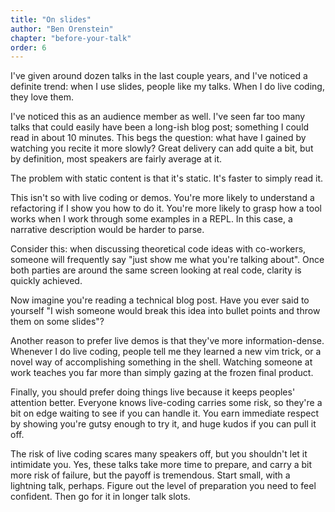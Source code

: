 ```yaml
---
title: "On slides"
author: "Ben Orenstein"
chapter: "before-your-talk"
order: 6
---
```


I've given around dozen talks in the last couple years, and I've noticed a definite trend: when I use slides, people like my talks. When I do live coding, they love them.

I've noticed this as an audience member as well. I've seen far too many talks that could easily have been a long-ish blog post; something I could read in about 10 minutes. This begs the question: what have I gained by watching you recite it more slowly? Great delivery can add quite a bit, but by definition, most speakers are fairly average at it.

The problem with static content is that it's static. It's faster to simply read it.

This isn't so with live coding or demos. You're more likely to understand a refactoring if I show you how to do it. You're more likely to grasp how a tool works when I work through some examples in a REPL. In this case, a narrative description would be harder to parse.

Consider this: when discussing theoretical code ideas with co-workers, someone will frequently say "just show me what you're talking about". Once both parties are around the same screen looking at real code, clarity is quickly achieved.

Now imagine you're reading a technical blog post. Have you ever said to yourself "I wish someone would break this idea into bullet points and throw them on some slides"?

Another reason to prefer live demos is that they've more information-dense. Whenever I do live coding, people tell me they learned a new vim trick, or a novel way of accomplishing something in the shell. Watching someone at work teaches you far more than simply gazing at the frozen final product.

Finally, you should prefer doing things live because it keeps peoples' attention better. Everyone knows live-coding carries some risk, so they're a bit on edge waiting to see if you can handle it. You earn immediate respect by showing you're gutsy enough to try it, and huge kudos if you can pull it off.

The risk of live coding scares many speakers off, but you shouldn't let it intimidate you. Yes, these talks take more time to prepare, and carry a bit more risk of failure, but the payoff is tremendous. Start small, with a lightning talk, perhaps. Figure out the level of preparation you need to feel confident. Then go for it in longer talk slots.
